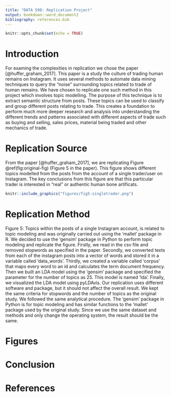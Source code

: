 ```yaml
---
title: "DATA 598: Replication Project"
output: bookdown::word_document2
bibliography: references.bib
---
```


```r
knitr::opts_chunk$set(echo = TRUE)
```

# Introduction
For examing the complexities in replication we chose the paper [@huffer_graham_2017]. This paper is a study the culture of trading human remains on Instagram. It uses several methods to automate data mining techniques to query the "noise" surrounding topics related to trade of human remains. We have chosen to replicate one such method in this project which involves topic modelling. The purpose of this technique is to extract semantic structure from posts. These topics can be used to classify and group different posts relating to trade. This creates a foundation to perform much more deeper research and analysis into understanding the different trends and patterns associated with different aspects of trade such as buying and selling, sales prices, material being traded and other mechanics of trade.   

# Replication Source

From the paper [@huffer_graham_2017], we are replicating Figure \@ref(fig:original-fig) (Figure 5 in the paper). This figure shows different topics modelled from the posts from the account of a single trader/user on Instagram. The key conclusions from this figure are that this particular trader is interested in "real" or authentic human bone artificats.

```r
knitr::include_graphics("figures/fig5-singletrader.png")
```


# Replication Method
Figure 5: Topics within the posts of a single Instagram account, is related to topic modeling and was originally carried out using the ‘mallet’ package in R. We decided to use the ‘gensim’ package in Python to perform topic modeling and replicate the figure. 
Firstly, we read in the csv file and removed stopwords as specified in the paper. Secondly, we converted texts from each of the instagram posts into a vector of words and stored it in a variable called ‘data_words’. Thirdly, we created a variable called ‘corpus’ that maps every word to an id and calculates the term document frequency. Then we built an LDA model using the ‘gensim’ package and specified the parameter for the number of topics as 25. This model is named ‘lda’. Finally, we visualized the LDA model using pyLDAvis. 
Our replication uses different software and package, but it should not affect the overall result. We kept the same criteria for stopwords and the number of topics as the original study. We followed the same analytical procedure. The ‘gensim’ package in Python is for topic modeling and has similar functions to the ‘mallet’ package used by the original study. Since we use the same dataset and methods and only change the operating system, the result should be the same. 


# Figures


# Conclusion

# References
